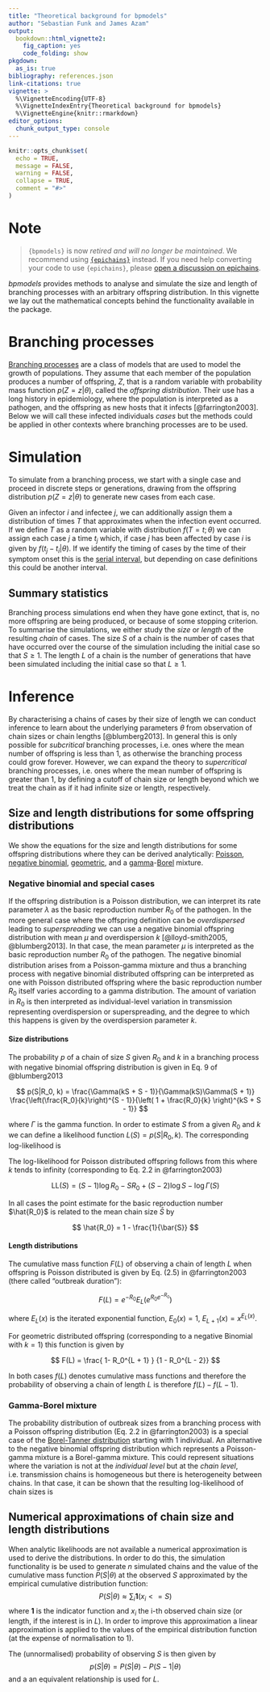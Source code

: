 ```yaml
---
title: "Theoretical background for bpmodels"
author: "Sebastian Funk and James Azam"
output:
  bookdown::html_vignette2:
    fig_caption: yes
    code_folding: show
pkgdown:
  as_is: true
bibliography: references.json
link-citations: true
vignette: >
  %\VignetteEncoding{UTF-8}
  %\VignetteIndexEntry{Theoretical background for bpmodels}
  %\VignetteEngine{knitr::rmarkdown}
editor_options:
  chunk_output_type: console
---
```


```r
knitr::opts_chunk$set(
  echo = TRUE,
  message = FALSE,
  warning = FALSE,
  collapse = TRUE,
  comment = "#>"
)
```

# Note

> `{bpmodels}` is now *retired and will no longer be maintained*. We recommend using [`{epichains}`](https://github.com/epiverse-trace/epichains) instead. If you need help converting your code to use `{epichains}`, please [open a discussion on epichains](https://github.com/epiverse-trace/epichains/discussions).

_bpmodels_ provides methods to analyse and simulate the size and length of branching processes with an arbitrary offspring distribution.
In this vignette we lay out the mathematical concepts behind the functionality available
in the package.

# Branching processes

[Branching processes](https://en.wikipedia.org/wiki/Branching_process) are a class of models that are used to model the growth of populations. They assume that each member of the population produces a number of offspring, $Z$, that is a random variable with probability mass function $p(Z = z | \theta)$, called the _offspring distribution_.
Their use has a long history in epidemiology, where the population is interpreted as a pathogen, and the offspring as new hosts that it infects [@farrington2003].
Below we will call these infected individuals _cases_ but the methods could be applied in other contexts where branching processes are to be used.

# Simulation

To simulate from a branching process, we start with a single case and proceed in discrete steps or generations, drawing from the offspring distribution $p(Z=z | \theta)$ to generate new cases from each case.

Given an infector $i$ and infectee $j$, we can additionally assign them a distribution of times $T$ that approximates when the infection event occurred. If we define $T$ as a random variable with distribution $f(T = t; \theta)$ we can assign each case $j$ a time $t_{j}$ which, if case $j$ has been affected by case $i$ is given by $f(t_{j} - t_{i} | \theta)$.
If we identify the timing of cases by the time of their symptom onset this is the [serial interval](https://en.wikipedia.org/wiki/Serial_interval), but depending on case definitions this could be another interval.

## Summary statistics

Branching process simulations end when they have gone extinct, that is, no more offspring are being produced, or because of some stopping criterion. To summarise the simulations, we either study the _size_ or _length_ of the resulting _chain_ of cases.
The size $S$ of a chain is the number of cases that have occurred over the course of the simulation including the initial case so that $S \geq 1$.
The length $L$ of a chain is the number of generations that have been simulated including the initial case so that $L \geq 1$.

# Inference

By characterising a chains of cases by their size of length we can conduct inference to learn about the underlying parameters $\theta$ from observation of chain sizes or chain lengths [@blumberg2013].
In general this is only possible for _subcritical_ branching processes, i.e. ones where the mean number of offspring is less than 1, as otherwise the branching process could grow forever.
However, we can expand the theory to _supercritical_ branching processes, i.e. ones where the mean number of offspring is greater than 1, by defining a cutoff of chain size or length beyond which we treat the chain as if it had infinite size or length, respectively.

## Size and length distributions for some offspring distributions

We show the equations for the size and length distributions for some offspring distributions where they can be derived analytically:
[Poisson](https://en.wikipedia.org/wiki/Poisson_distribution),
[negative binomial](https://en.wikipedia.org/wiki/Negative_binomial_distribution),
[geometric](https://en.wikipedia.org/wiki/Geometric_distribution),
and a [gamma](https://en.wikipedia.org/wiki/Gamma_distribution)-[Borel](https://en.wikipedia.org/wiki/Borel_distribution) mixture.

### Negative binomial and special cases

If the offspring distribution is a Poisson distribution, we can interpret its rate parameter $\lambda$ as the basic reproduction number $R_{0}$ of the pathogen.
In the more general case where the offspring definition can be _overdispersed_ leading to _superspreading_ we can use a negative binomial offspring distribution with mean $\mu$ and overdispersion $k$ [@lloyd-smith2005, @blumberg2013].
In that case, the mean parameter $\mu$ is interpreted as the basic reproduction number $R_0$ of the pathogen.
The negative binomial distribution arises from a Poisson-gamma mixture and thus a branching process with negative binomial distributed offspring can be interpreted as one with Poisson distributed offspring where the basic reproduction number $R_0$ itself varies according to a gamma distribution.
The amount of variation in $R_0$ is then interpreted as individual-level variation in transmission representing overdispersion or superspreading, and the degree to which this happens is given by the overdispersion parameter $k$.

#### Size distributions

The probability $p$ of a chain of size $S$ given $R_0$ and $k$ in a branching process with negative binomial offspring distribution is given in Eq. 9 of @blumberg2013

$$
p(S|R_0, k) = \frac{\Gamma(kS + S - 1)}{\Gamma(kS)\Gamma(S + 1)} \frac{\left(\frac{R_0}{k}\right)^{S - 1}}{\left( 1 + \frac{R_0}{k} \right)^{kS + S - 1}}
$$

where $\Gamma$ is the gamma function.
In order to estimate $S$ from a given $R_0$ and $k$ we can define a likelihood function $L(S) = p(S|R_0, k)$.
The corresponding log-likelihood is

\begin{align}
\mathrm{LL}(S) = &\log\Gamma(kS + S  - 1) - \left(\log\Gamma(kS) + \log\Gamma(S - 1) \right) \\
& + (S-1) \log \frac{R_0}{k} - (SR_0 + (S - 1)) \log \left(1 + \frac{R_0}{k}\right)
\end{align}

The log-likelihood for Poisson distributed offspring follows from this where $k$ tends to infinity (corresponding to Eq. 2.2 in @farrington2003)

$$
\mathrm{LL}(S) = (S - 1) \log R_0 - S R_0 + (S - 2) \log S - \log\Gamma(S)
$$

In all cases the point estimate for the basic reproduction number $\hat{R_0}$ is related to the mean chain size $\bar{S}$ by

$$
\hat{R_0} = 1 - \frac{1}{\bar{S}}
$$

#### Length distributions

The cumulative mass function $F(L)$ of observing a chain of length $L$ when offspring is Poisson distributed is given by Eq. (2.5) in @farrington2003 (there called "outbreak duration"):

$$
F(L) = e^{-R_0} E_L \left( e^{R_0 e^{-R_0} } \right)
$$

where $E_L(x)$ is the iterated exponential function, $E_0(x) = 1$, $E_{L + 1}(x) = x^{E_L(x)}$.

For geometric distributed offspring (corresponding to a negative Binomial with $k=1$) this function is given by

$$
F(L) = \frac{ 1- R_0^{L + 1} } {1 - R_0^{L - 2}}
$$

In both cases $f(L)$ denotes cumulative mass functions and therefore the probability of observing a chain of length $L$ is therefore $f(L) - f(L - 1)$.

### Gamma-Borel mixture

The probability distribution of outbreak sizes from a branching process with a Poisson offspring distribution (Eq. 2.2 in @farrington2003) is a special case of the [Borel-Tanner distribution](https://en.wikipedia.org/wiki/Borel_distribution#Borel%E2%80%93Tanner_distribution) starting with 1 individual.
An alternative to the negative binomial offspring distribution which represents a Poisson-gamma mixture is a Borel-gamma mixture.
This could represent situations where the variation is not at the _individual level_ but at the _chain level_, i.e. transmission chains is homogeneous but there is heterogeneity between chains.
In that case, it can be shown that the resulting log-likelihood of chain sizes is

\begin{align}
\mathrm{LL}(S) = &\log\Gamma(k + S - 1) - \left(\log\Gamma(k) + \log\Gamma(S + 1) \right) \\
& + (S-1) \log S - k \log \left(S + \frac{R_0}{k}\right)
\end{align}

## Numerical approximations of chain size and length distributions

When analytic likelihoods are not available a numerical approximation is used to derive the distributions.
In order to do this, the simulation functionality is be used to generate $n$ simulated chains and the value of the cumulative mass function $P(S|\theta)$ at the observed $S$ approximated by the empirical cumulative distribution function:
$$
P(S|\theta) \approx \sum_i \mathbf{1}(x_i <= S)
$$
where $\mathbf{1}$ is the indicator function and $x_i$ the i-th observed chain size (or length, if the interest is in $L$).
In order to improve this approximation a linear approximation is applied to the values of the empirical distribution function (at the expense of normalisation to 1).

The (unnormalised) probability of observing $S$ is then given by
$$
p(S|\theta) = P(S|\theta) - P(S - 1|\theta)
$$
and a an equivalent relationship is used for $L$.
